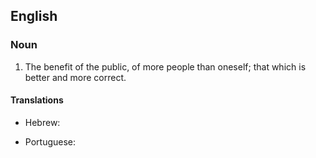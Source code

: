 ==English==

===Noun===
{{en-noun|-|sg=[[greater]] [[good]]}}

# The benefit of the public, of more people than oneself; that which is better and more correct.

====Translations====
{{trans-top|benefit of the public}}
* Hebrew: {{t-|he|טובת הכלל}}
{{trans-mid}}
* Portuguese: {{t-|pt|bem maior|m}}
{{trans-bottom}}